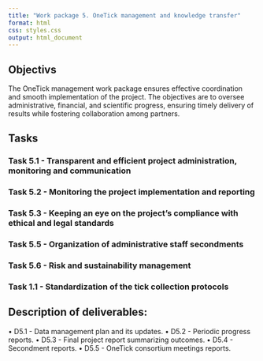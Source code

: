 ```yaml
---
title: "Work package 5. OneTick management and knowledge transfer"
format: html
css: styles.css
output: html_document
---
```


## Objectivs

The OneTick management work package ensures effective coordination and smooth implementation of the project. The objectives are to oversee administrative, financial, and scientific progress, ensuring timely delivery of results while fostering collaboration among partners.

## Tasks

### Task 5.1 - Transparent and efficient project administration, monitoring and  communication

### Task 5.2 - Monitoring the project implementation and reporting

### Task 5.3 - Keeping an eye on the project's compliance with ethical and legal standards

### Task 5.5 - Organization of administrative staff secondments

### Task 5.6 - Risk and sustainability management

### Task 1.1 - Standardization of the tick collection protocols

## Description of deliverables:

•	D5.1 - Data management plan and its updates.
•	D5.2 - Periodic progress reports.
•	D5.3 - Final project report summarizing outcomes.
•	D5.4 - Secondment reports.
•	D5.5 - OneTick consortium meetings reports.
